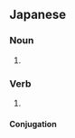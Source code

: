 ==Japanese==
{{ja-kanjitab|きょう|かつ|yomi=on}}

===Noun===
{{ja-noun|きょうかつ}}

# {{alternative form of|恐喝|lang=ja}}

===Verb===
{{ja-verb-suru|tr=trans|きょうかつ}}

# {{alternative form of|恐喝|lang=ja}}

====Conjugation====
{{ja-suru|きょうかつ}}